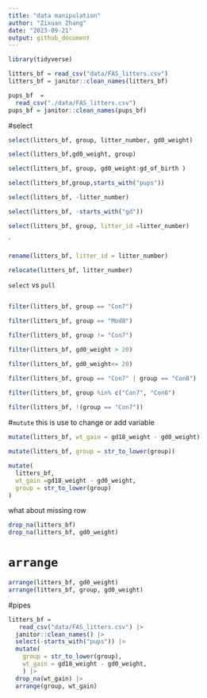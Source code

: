 ```yaml
---
title: "data manipulation"
author: "Zixuan Zhang"
date: "2023-09-21"
output: github_document
---
```


```r
library(tidyverse)
```


```r
litters_bf = read_csv("data/FAS_litters.csv")
litters_bf = janitor::clean_names(litters_bf)
```
```r
pups_bf  = 
  read_csv("./data/FAS_litters.csv") 
pups_bf = janitor::clean_names(pups_bf)

```

#select 
```r
select(litters_bf, group, litter_number, gd0_weight)

select(litters_bf,gd0_weight, group)

select(litters_bf, group, gd0_weight:gd_of_birth )

select(litters_bf,group,starts_with("pups"))

select(litters_bf, -litter_number)

select(litters_bf, -starts_with("gd"))

select(litters_bf, group, litter_id =litter_number)

```
`
```r
rename(litters_bf, litter_id = litter_number)

relocate(litters_bf, litter_number)
```


`select` vs ` pull`
```r

```

```r
filter(litters_bf, group == "Con7")

filter(litters_bf, group == "Mod8")

filter(litters_bf, group != "Con7")

filter(litters_bf, gd0_weight > 20)

filter(litters_bf, gd0_weight<= 20)

filter(litters_bf, group == "Con7" | group == "Con8")

filter(litters_bf, group %in% c("Con7", "Con8")
       
filter(litters_bf, !(group == "Con7"))      
```


#`mutute`
this is use to change or add variable

```r
mutate(litters_bf, wt_gain = gd18_weight - gd0_weight)

mutate(litters_bf, group = str_to_lower(group))

mutate(
  litters_bf,
  wt_gain =gd18_weight - gd0_weight,
  group = str_to_lower(group)
)
```

what about missing row

```r
drop_na(litters_bf)
drop_na(litters_bf, gd0_weight)

```

#  `arrange`

```r
arrange(litters_bf, gd0_weight)
arrange(litters_bf, group, gd0_weight)

```


#pipes

```r
litters_bf =
   read_csv("data/FAS_litters.csv") |> 
  janitor::clean_names() |> 
  select(-starts_with("pups")) |> 
  mutate(
    group = str_to_lower(group),
    wt_gain = gd18_weight - gd0_weight, 
    ) |> 
  drop_na(wt_gain) |> 
  arrange(group, wt_gain)
  
```

